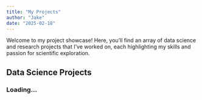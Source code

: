 ```yaml
---
title: "My Projects"
author: "Jake"
date: "2025-02-18"
---
```


Welcome to my project showcase! Here, you'll find an array of data science and research projects that I've worked on, each highlighting my skills and passion for scientific exploration.

## Data Science Projects

### Loading...
